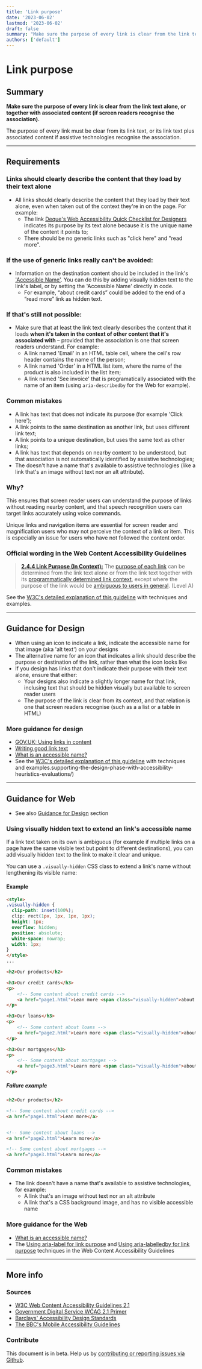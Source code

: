 ```yaml
---
title: 'Link purpose'
date: '2023-06-02'
lastmod: '2023-06-02'
draft: false
summary: "Make sure the purpose of every link is clear from the link text alone, or together with associated content (if screen readers recognise the association)."
authors: ['default']
---
```


# Link purpose

## Summary

**Make sure the purpose of every link is clear from the link text alone, or together with associated content (if screen readers recognise the association).**

The purpose of every link must be clear from its link text, or its link text plus associated content if assistive technologies recognise the association.

---

## Requirements

### Links should clearly describe the content that they load by their text alone

* All links should clearly describe the content that they load by their text alone, even when taken out of the context they're in on the page. For example:
  * The link [Deque's Web Accessibility Quick Checklist for Designers](https://cdn2.hubspot.net/hubfs/153358/Web%20Accessibility%20Quick%20Checklist%20for%20Designers.pdf?utm_referrer=https://www.deque.com/blog/supporting-the-design-phase-with-accessibility-heuristics-evaluations/) indicates its purpose by its text alone because it is the unique name of the content it points to;
  * There should be no generic links such as "click here" and "read more".

### If the use of generic links really can't be avoided:

* Information on the destination content should be included in the link's ['Accessible Name'](/playbook/definitions#accessible-name). You can do this by adding visually hidden text to the link's label, or by setting the 'Accessible Name' directly in code.
    * For example, “about credit cards” could be added to the end of a “read more” link as hidden text.

### If that's still not possible:

* Make sure that at least the link text clearly describes the content that it loads **when it's taken in the context of other content that it's associated with** – provided that the association is one that screen readers understand. For example:
  * A link named 'Email' in an HTML table cell, where the cell's row header contains the name of the person;
  * A link named 'Order' in a HTML list item, where the name of the product is also included in the list item;
  * A link named 'See invoice' that is programatically associated with the name of an item (using `aria-describedby` for the Web for example).

### Common mistakes

* A link has text that does not indicate its purpose (for example 'Click here');
* A link points to the same destination as another link, but uses different link text;
* A link points to a unique destination, but uses the same text as other links;
* A link has text that depends on nearby content to be understood, but that association is not automatically identified by assistive technologies;
* The doesn't have a name that's available to assistive technologies (like a link that's an image without text nor an alt attribute).

### Why?

This ensures that screen reader users can understand the purpose of links without reading nearby content, and that speech recognition users can target links accurately using voice commands.

Unique links and navigation items are essential for screen reader and magnification users who may not perceive the context of a link or item. This is especially an issue for users who have not followed the content order.

### Official wording in the Web Content Accessibility Guidelines

> [**2.4.4 Link Purpose (In Context):**](https://www.w3.org/TR/UNDERSTANDING-WCAG20/navigation-mechanisms-refs.html) The [purpose of each link](https://www.w3.org/TR/UNDERSTANDING-WCAG20/navigation-mechanisms-refs.html#linkpurposedef) can be determined from the link text alone or from the link text together with its [programmatically determined link context](https://www.w3.org/TR/UNDERSTANDING-WCAG20/navigation-mechanisms-refs.html#pdlinkcontextdef), except where the purpose of the link would be [ambiguous to users in general](https://www.w3.org/TR/UNDERSTANDING-WCAG20/navigation-mechanisms-refs.html#ambiguouslinkdef). (Level A)

See the [W3C's detailed explanation of this guideline](https://www.w3.org/TR/UNDERSTANDING-WCAG20/navigation-mechanisms-refs.html) with techniques and examples.

---

## Guidance for Design

* When using an icon to indicate a link, indicate the accessible name for that image (aka 'alt text') on your designs
* The alternative name for an icon that indicates a link should describe the purpose or destination of the link, rather than what the icon looks like
* If you design has links that don't indicate their purpose with their text alone, ensure that either:
  * Your designs also indicate a slightly longer name for that link, inclusing text that should be hidden visually but available to screen reader users
  * The purpose of the link is clear from its context, and that relation is one that screen readers recognise (such as a a list or a table in HTML)

### More guidance for design

* [GOV.UK: Using links in content](https://www.gov.uk/guidance/content-design/links#using-links-in-content)
* [Writing good link text](https://www.nomensa.com/blog/2011/writing-good-link-text)
* [What is an accessible name?](https://www.paciellogroup.com/blog/2017/04/what-is-an-accessible-name/)
* See the [W3C's detailed explanation of this guideline](https://www.w3.org/TR/UNDERSTANDING-WCAG20/navigation-mechanisms-refs.html) with techniques and examples.supporting-the-design-phase-with-accessibility-heuristics-evaluations/)

---

## Guidance for Web

* See also [Guidance for Design](#guidance-for-design) section

### Using visually hidden text to extend an link's accessible name

If a link text taken on its own is ambiguous (for example if multiple links on a page have the same visible text but point to different destinations), you can add visually hidden text to the link to make it clear and unique.

You can use a `.visually-hidden` CSS class to extend a link's name without lengthening its visible name:

#### Example

```html
<style>
.visually-hidden {
  clip-path: inset(100%);
  clip: rect(1px, 1px, 1px, 1px);
  height: 1px;
  overflow: hidden;
  position: absolute;
  white-space: nowrap;
  width: 1px;
}
</style>
...

<h2>Our products</h2>

<h3>Our credit cards</h3>
<p>
    <!-- Some content about credit cards -->
    <a href="page1.html">Lean more <span class="visually-hidden">about our credit cards</span></a>
</p>

<h3>Our loans</h3>
<p>
    <!-- Some content about loans -->
    <a href="page2.html">Learn more <span class="visually-hidden">about our loans</span></a>
</p>

<h3>Our mortgages</h3>
<p>
    <!-- Some content about mortgages -->
    <a href="page3.html">Learn more <span class="visually-hidden">about our mortgages</span></a>
</p>
```

##### Failure example

```html
<h2>Our products</h2>

<!-- Some content about credit cards -->
<a href="page1.html">Lean more</a>


<!-- Some content about loans -->
<a href="page2.html">Learn more</a>

<!-- Some content about mortgages -->
<a href="page3.html">Learn more</a>
```

### Common mistakes

* The link doesn't have a name that's available to assistive technologies, for example:
  * A link that's an image without text nor an alt attribute
  * A link that's a CSS background image, and has no visible accessible name

### More guidance for the Web

* [What is an accessible name?](https://www.paciellogroup.com/blog/2017/04/what-is-an-accessible-name/)
* The [Using aria-label for link purpose](https://www.w3.org/TR/WCAG20-TECHS/ARIA8) and [Using aria-labelledby for link purpose](https://www.w3.org/TR/WCAG20-TECHS/ARIA7) techniques in the Web Content Accessibility Guidelines

---

## More info

### Sources

* [W3C Web Content Accessibility Guidelines 2.1](https://www.w3.org/TR/WCAG21/)
* [Government Digital Service WCAG 2.1 Primer](https://alphagov.github.io/wcag-primer/)
* [Barclays' Accessibility Design Standards](https://home.barclays/who-we-are/our-suppliers/our-requirements-of-external-suppliers/)
* [The BBC's Mobile Accessibility Guidelines](https://www.bbc.co.uk/guidelines/futuremedia/accessibility/mobile/summary)

### Contribute

This document is in beta. Help us by [contributing or reporting issues via Github](https://github.com/web-accessibility-io/web-accessibility.io).
